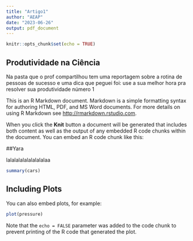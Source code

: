 ```yaml
---
title: "Artigo1"
author: "AEAP"
date: "2023-06-26"
output: pdf_document
---
```


```r
knitr::opts_chunk$set(echo = TRUE)
```

## Produtividade na Ciência
Na pasta que o prof compartilhou tem uma reportagem sobre a rotina de pessoas de sucesso e uma dica que peguei foi: use a sua melhor hora pra resolver sua produtividade número 1 

This is an R Markdown document. Markdown is a simple formatting syntax for authoring HTML, PDF, and MS Word documents. For more details on using R Markdown see <http://rmarkdown.rstudio.com>.

When you click the **Knit** button a document will be generated that includes both content as well as the output of any embedded R code chunks within the document. You can embed an R code chunk like this:


##Yara


lalalalalalalalalalaa
```r
summary(cars)
```

## Including Plots

You can also embed plots, for example:

```r
plot(pressure)
```

Note that the `echo = FALSE` parameter was added to the code chunk to prevent printing of the R code that generated the plot.
